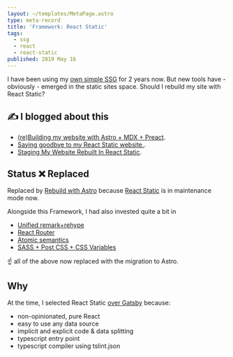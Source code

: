 ```yaml
---
layout: ~/templates/MetaPage.astro
type: meta-record
title: 'Framework: React Static'
tags:
  - ssg
  - react
  - react-static
published: 2019 May 16
---
```


<Abstract>

I have been using my [own simple SSG](https://github.com/andrezero/guay) for 2 years now. But new tools have - obviously - emerged in the static sites space. Should I rebuild my site with React Static?

</Abstract>

<Note type="blog">

## :writing_hand: I blogged about this

- [(re)Building my website with Astro + MDX + Preact](/posts/2023-01/building-my-website-with-astro-mdx-preact).
- [Saying goodbye to my React Static website.](/posts/2023-01/saying-goodbye-to-my-react-static-website).
- [Staging My Website Rebuilt In React Static](/posts/2019-05/staging-my-website-v2-rebuilt-in-react-static).

</Note>

## Status :x: Replaced

Replaced by [Rebuild with Astro](/meta/records/current/build-with-astro) because [React Static](/meta/records/rejected/react-static) is in maintenance mode now.

Alongside this Framework, I had also invested quite a bit in

- [Unified remark+rehype](/meta/records/rejected/content-markdown-unified-remark-rehype)
- [React Router](/meta/records/rejected/react-router)
- [Atomic semantics](/meta/records/rejected/conventions-structure-atomic-semantics)
- [SASS + Post CSS + CSS Variables](/meta/records/rejected/styling-sass-post-css)

:point_up: all of the above now replaced with the migration to Astro.

## Why

At the time, I selected React Static [over Gatsby](./gatsby) because:

- non-opinionated, pure React
- easy to use any data source
- implicit and explicit code & data splitting
- typescript entry point
- typescript compiler using tslint.json

